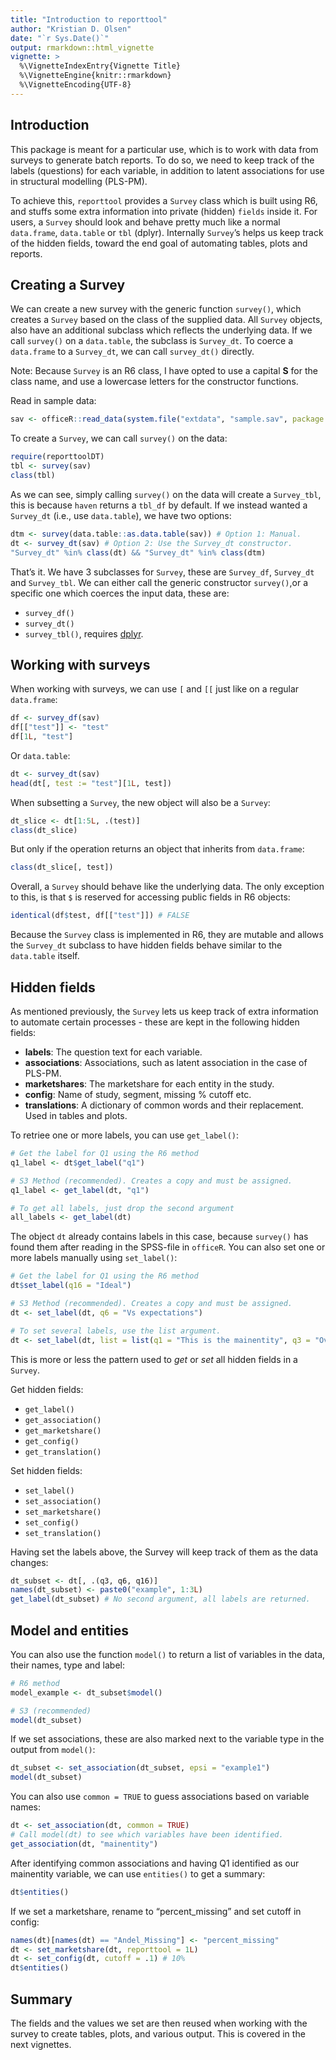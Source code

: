 ```yaml
---
title: "Introduction to reporttool"
author: "Kristian D. Olsen"
date: "`r Sys.Date()`"
output: rmarkdown::html_vignette
vignette: >
  %\VignetteIndexEntry{Vignette Title}
  %\VignetteEngine{knitr::rmarkdown}
  %\VignetteEncoding{UTF-8}
---
```


## Introduction

This package is meant for a particular use, which is to work with data from
surveys to generate batch reports. To do so, we need to keep track of the labels
(questions) for each variable, in addition to latent associations for use in structural
modelling (PLS-PM).

To achieve this, `reporttool` provides a `Survey` class which is built using R6,
and stuffs some extra information into private (hidden) `fields` inside it. For users,
a `Survey` should look and behave pretty much like a normal `data.frame`, `data.table`
or `tbl` (dplyr). Internally `Survey`'s helps us keep track of the hidden fields, toward
the end goal of automating tables, plots and reports.

## Creating a Survey

We can create a new survey with the generic function `survey()`, which creates a
`Survey` based on the class of the supplied data. All `Survey` objects, also have
an additional subclass which reflects the underlying data. If we call `survey()` on 
a `data.table`, the subclass is `Survey_dt`. To coerce a `data.frame` to a 
`Survey_dt`, we can call `survey_dt()` directly.

Note: Because `Survey` is an R6 class, I have opted to use a capital **S** for
the class name, and use a lowercase letters for the constructor functions.


Read in sample data:
```r
sav <- officeR::read_data(system.file("extdata", "sample.sav", package = "reporttoolDT"))
```

To create a `Survey`, we can call `survey()` on the data:
```r
require(reporttoolDT)
tbl <- survey(sav)
class(tbl)
```

As we can see, simply calling `survey()` on the data will create a `Survey_tbl`,
this is because `haven` returns a `tbl_df` by default. If we instead wanted a 
`Survey_dt` (i.e., use `data.table`), we have two options:

```r
dtm <- survey(data.table::as.data.table(sav)) # Option 1: Manual.
dt <- survey_dt(sav) # Option 2: Use the Survey_dt constructor.
"Survey_dt" %in% class(dt) && "Survey_dt" %in% class(dtm)
```

That's it. We have 3 subclasses for `Survey`, these are `Survey_df`, `Survey_dt`
and `Survey_tbl`. We can either call the generic constructor `survey()`,or a specific 
one which coerces the input data, these are: 

- `survey_df()` 
- `survey_dt()` 
- `survey_tbl()`, requires [dplyr](https://github.com/hadley/dplyr).

## Working with surveys

When working with surveys, we can use `[` and `[[` just like on a regular `data.frame`:
```r
df <- survey_df(sav)
df[["test"]] <- "test"
df[1L, "test"]
```

Or `data.table`: 
```r
dt <- survey_dt(sav)
head(dt[, test := "test"][1L, test])
```

When subsetting a `Survey`, the new object will also be a `Survey`:
```r
dt_slice <- dt[1:5L, .(test)]
class(dt_slice)
```

But only if the operation returns an object that inherits from `data.frame`:
```r
class(dt_slice[, test])
```

Overall, a `Survey` should behave like the underlying data. The only exception to
this, is that `$` is reserved for accessing public fields in R6 objects:
```r
identical(df$test, df[["test"]]) # FALSE
```

Because the `Survey` class is implemented in R6, they are mutable and allows the 
`Survey_dt` subclass to have hidden fields behave similar to the `data.table` itself.

## Hidden fields

As mentioned previously, the `Survey` lets us keep track of extra information to
automate certain processes - these are kept in the following hidden fields:

- **labels**: The question text for each variable.
- **associations**: Associations, such as latent association in the case of PLS-PM.
- **marketshares**: The marketshare for each entity in the study.
- **config**: Name of study, segment, missing % cutoff etc.
- **translations**: A dictionary of common words and their replacement. Used in tables and plots.

To retriee one or more labels, you can use `get_label()`:
```r
# Get the label for Q1 using the R6 method
q1_label <- dt$get_label("q1")

# S3 Method (recommended). Creates a copy and must be assigned.
q1_label <- get_label(dt, "q1")

# To get all labels, just drop the second argument
all_labels <- get_label(dt)
```

The object `dt` already contains labels in this case, because `survey()` has found them
after reading in the SPSS-file in `officeR`. You can also set one or more labels manually
using `set_label()`:

```r
# Get the label for Q1 using the R6 method
dt$set_label(q16 = "Ideal")

# S3 Method (recommended). Creates a copy and must be assigned.
dt <- set_label(dt, q6 = "Vs expectations")

# To set several labels, use the list argument.
dt <- set_label(dt, list = list(q1 = "This is the mainentity", q3 = "Overall"))
```

This is more or less the pattern used to *get* or *set* all hidden fields in 
a `Survey`.

Get hidden fields:

- `get_label()`
- `get_association()`
- `get_marketshare()`
- `get_config()`
- `get_translation()`

Set hidden fields:

- `set_label()`
- `set_association()`
- `set_marketshare()`
- `set_config()`
- `set_translation()`

Having set the labels above, the Survey will keep track of them as the data changes:

```r
dt_subset <- dt[, .(q3, q6, q16)]
names(dt_subset) <- paste0("example", 1:3L)
get_label(dt_subset) # No second argument, all labels are returned.
```

## Model and entities

You can also use the function `model()` to return a list of variables in the data,
their names, type and label:

```r
# R6 method
model_example <- dt_subset$model()

# S3 (recommended)
model(dt_subset)
```

If we set associations, these are also marked next to the variable type in the output from `model()`:
```r
dt_subset <- set_association(dt_subset, epsi = "example1")
model(dt_subset)
```

You can also use `common = TRUE` to guess associations based on variable names:

```r
dt <- set_association(dt, common = TRUE)
# Call model(dt) to see which variables have been identified.
get_association(dt, "mainentity")
```

After identifying common associations and having Q1 identified as our mainentity
variable, we can use `entities()` to get a summary: 

```r
dt$entities()
```

If we set a marketshare, rename to "percent_missing" and set cutoff in config:

```r
names(dt)[names(dt) == "Andel_Missing"] <- "percent_missing"
dt <- set_marketshare(dt, reporttool = 1L)
dt <- set_config(dt, cutoff = .1) # 10%
dt$entities()
```

## Summary

The fields and the values we set are then reused when working with the survey to
create tables, plots, and various output. This is covered in the next vignettes.
